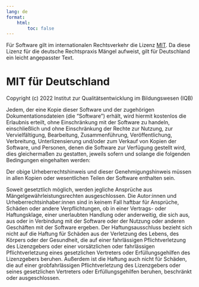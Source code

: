 ```yaml
---
lang: de
format:
    html:
        toc: false
---
```


Für Software gilt im internationalen Rechtsverkehr die Lizenz [MIT](https://opensource.org/licenses/MIT). Da diese Lizenz für die deutsche Rechtspraxis Mängel aufweist, gilt für Deutschland ein leicht angepasster Text.

# MIT für Deutschland

Copyright (c) 2022 Institut zur Qualitätsentwicklung im Bildungswesen (IQB)

Jedem, der eine Kopie dieser Software und der zugehörigen Dokumentationsdateien (die "Software") erhält, wird hiermit kostenlos die Erlaubnis erteilt, ohne Einschränkung mit der Software zu handeln, einschließlich und ohne Einschränkung der Rechte zur Nutzung, zur Vervielfältigung, Bearbeitung, Zusammenführung, Veröffentlichung, Verbreitung, Unterlizensierung und/oder zum Verkauf von Kopien der Software, und Personen, denen die Software zur Verfügung gestellt wird, dies gleichermaßen zu gestatten, jeweils sofern und solange die folgenden Bedingungen eingehalten werden:

Der obige Urheberrechtshinweis und dieser Genehmigungshinweis müssen in allen Kopien oder wesentlichen Teilen der Software enthalten sein.

Soweit gesetztlich möglich, werden jegliche Ansprüche aus Mängelgewährleistungsrechten ausgeschlossen. Die Autor:innen und Urheberrechtsinhaber:innen sind in keinem Fall haftbar für Ansprüche, Schäden oder andere Verpflichtungen, ob in einer Vertrags- oder Haftungsklage, einer unerlaubten Handlung oder anderweitig, die sich aus, aus oder in Verbindung mit der Software oder der Nutzung oder anderen Geschäften mit der Software ergeben. Der Haftungsausschluss bezieht sich nicht auf die Haftung für Schäden aus der Verletzung des Lebens, des Körpers oder der Gesundheit, die auf einer fahrlässigen Pflichtverletzung des Lizenzgebers oder einer vorsätzlichen oder fahrlässigen Pflichtverletzung eines gesetzlichen Vertreters oder Erfüllungsgehilfen des Lizenzgebers beruhen. Außerdem ist die Haftung auch nicht für Schäden, die auf einer grobfahrlässigen Pflichtverletzung des Lizenzgebers oder seines gesetzlichen Vertreters oder Erfüllungsgehilfen beruhen, beschränkt oder ausgeschlossen.
